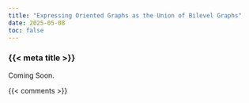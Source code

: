 ```yaml
---
title: "Expressing Oriented Graphs as the Union of Bilevel Graphs"
date: 2025-05-08
toc: false
---
```


### {{< meta title >}}

Coming Soon.



{{< comments >}}